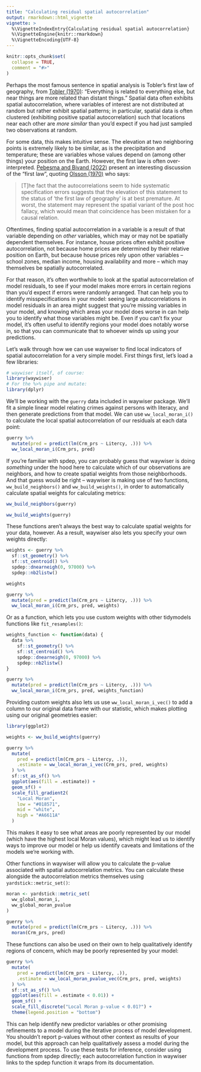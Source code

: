 ```yaml
---
title: "Calculating residual spatial autocorrelation"
output: rmarkdown::html_vignette
vignette: >
  %\VignetteIndexEntry{Calculating residual spatial autocorrelation}
  %\VignetteEngine{knitr::rmarkdown}
  %\VignetteEncoding{UTF-8}
---
```


```r
knitr::opts_chunk$set(
  collapse = TRUE,
  comment = "#>"
)
```

Perhaps the most famous sentence in spatial analysis is Tobler's first law of
geography, from [Tobler (1970)](https://doi.org/10.2307/143141): "Everything is
related to everything else, but near things are more related than distant 
things." Spatial data often exhibits spatial autocorrelation, where variables of
interest are not distributed at random but rather exhibit spatial patterns; in
particular, spatial data is often clustered (exhibiting positive spatial 
autocorrelation) such that locations near each other are _more similar_ than 
you'd expect if you had just sampled two observations at random.

For some data, this makes intuitive sense. The elevation at two neighboring 
points is extremely likely to be similar, as is the precipitation and 
temperature; these are variables whose values depend on (among other things) 
your position on the Earth. However, the first law is often over-interpreted. 
[Pebesma and Bivand (2022)](https://r-spatial.org/book/15-Measures.html) present
an interesting discussion of the "first law", quoting 
[Olsson (1970)](https://doi.org/10.2307/143140) who says:

> [T]he fact that the autocorrelations seem to hide systematic specification errors suggests that the elevation of this statement to the status of ‘the first law of geography’ is at best premature. At worst, the statement may represent the spatial variant of the post hoc fallacy, which would mean that coincidence has been mistaken for a causal relation.

Oftentimes, finding spatial autocorrelation in a variable is a result of that
variable depending on _other_ variables, which may or may not be spatially 
dependent themselves. For instance, house prices often exhibit positive 
autocorrelation, not because home prices are determined by their relative 
position on Earth, but because house prices rely upon other variables -- school
zones, median income, housing availability and more -- which may themselves
be spatially autocorrelated.

For that reason, it's often worthwhile to look at the spatial autocorrelation of
model residuals, to see if your model makes more errors in certain regions than
you'd expect if errors were randomly arranged. That can help you to identify
misspecifications in your model: seeing large autocorrelations in model 
residuals in an area might suggest that you're missing variables in your model,
and knowing which areas your model does worse in can help you to identify what
those variables might be. Even if you can't fix your model, it's often useful to
identify regions your model does notably worse in, so that you can communicate
that to whoever winds up using your predictions.

Let's walk through how we can use waywiser to find local indicators of spatial autocorrelation for a very simple model. First things first, let's load a few libraries:

```r
# waywiser itself, of course:
library(waywiser)
# For the %>% pipe and mutate:
library(dplyr)
```

We'll be working with the `guerry` data included in waywiser package. We'll fit a simple linear model relating crimes against persons with literacy, and then generate predictions from that model. We can use `ww_local_moran_i()` to calculate the local spatial autocorrelation of our residuals at each data point:

```r
guerry %>%
  mutate(pred = predict(lm(Crm_prs ~ Litercy, .))) %>%
  ww_local_moran_i(Crm_prs, pred)
```

If you're familiar with spdep, you can probably guess that waywiser is doing _something_ under the hood here to calculate which of our observations are neighbors, and how to create spatial weights from those neighborhoods. And that guess would be right -- waywiser is making use of two functions, `ww_build_neighbors()` and `ww_build_weights()`, in order to automatically calculate spatial weights for calculating metrics:

```r
ww_build_neighbors(guerry)

ww_build_weights(guerry)
```

These functions aren't always the best way to calculate spatial weights for your data, however. As a result, waywiser also lets you specify your own weights directly:

```r
weights <- guerry %>%
  sf::st_geometry() %>%
  sf::st_centroid() %>%
  spdep::dnearneigh(0, 97000) %>%
  spdep::nb2listw()

weights

guerry %>%
  mutate(pred = predict(lm(Crm_prs ~ Litercy, .))) %>%
  ww_local_moran_i(Crm_prs, pred, weights)
```

Or as a function, which lets you use custom weights with other tidymodels functions like `fit_resamples()`:

```r
weights_function <- function(data) {
  data %>%
    sf::st_geometry() %>%
    sf::st_centroid() %>%
    spdep::dnearneigh(0, 97000) %>%
    spdep::nb2listw()
}

guerry %>%
  mutate(pred = predict(lm(Crm_prs ~ Litercy, .))) %>%
  ww_local_moran_i(Crm_prs, pred, weights_function)
```


Providing custom weights also lets us use `ww_local_moran_i_vec()` to add a column to our original data frame with our statistic, which makes plotting using our original geometries easier:

```r
library(ggplot2)

weights <- ww_build_weights(guerry)

guerry %>%
  mutate(
    pred = predict(lm(Crm_prs ~ Litercy, .)),
    .estimate = ww_local_moran_i_vec(Crm_prs, pred, weights)
  ) %>%
  sf::st_as_sf() %>%
  ggplot(aes(fill = .estimate)) +
  geom_sf() +
  scale_fill_gradient2(
    "Local Moran",
    low = "#018571",
    mid = "white",
    high = "#A6611A"
  )
```

This makes it easy to see what areas are poorly represented by our model (which have the highest local Moran values), which might lead us to identify ways to improve our model or help us identify caveats and limitations of the models we're working with.

Other functions in waywiser will allow you to calculate the p-value associated with spatial autocorrelation metrics. You can calculate these alongside the autocorrelation metrics themselves using `yardstick::metric_set()`:

```r
moran <- yardstick::metric_set(
  ww_global_moran_i,
  ww_global_moran_pvalue
)

guerry %>%
  mutate(pred = predict(lm(Crm_prs ~ Litercy, .))) %>%
  moran(Crm_prs, pred)
```

These functions can also be used on their own to help qualitatively identify regions of concern, which may be poorly represented by your model:

```r
guerry %>%
  mutate(
    pred = predict(lm(Crm_prs ~ Litercy, .)),
    .estimate = ww_local_moran_pvalue_vec(Crm_prs, pred, weights)
  ) %>%
  sf::st_as_sf() %>%
  ggplot(aes(fill = .estimate < 0.01)) +
  geom_sf() +
  scale_fill_discrete("Local Moran p-value < 0.01?") +
  theme(legend.position = "bottom")
```

This can help identify new predictor variables or other promising refinements to a model during the iterative process of model development. You shouldn't report p-values without other context as results of your model, but this approach can help qualitatively assess a model during the development process. To use these tests for inference, consider using functions from spdep directly; each autocorrelation function in waywiser links to the spdep function it wraps from its documentation.
